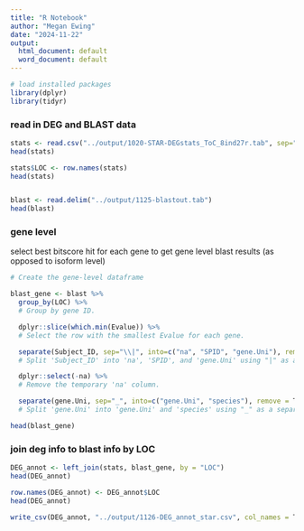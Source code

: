 ```yaml
---
title: "R Notebook"
author: "Megan Ewing"
date: "2024-11-22"
output:
  html_document: default
  word_document: default
---
```


```r

# load installed packages
library(dplyr)
library(tidyr)
```

### read in DEG and BLAST data

```r

stats <- read.csv("../output/1020-STAR-DEGstats_ToC_8ind27r.tab", sep="")
head(stats)

stats$LOC <- row.names(stats)
head(stats)


blast <- read.delim("../output/1125-blastout.tab")
head(blast)
```

### gene level

select best bitscore hit for each gene to get gene level blast results (as opposed to isoform level)

```r

# Create the gene-level dataframe

blast_gene <- blast %>% 
  group_by(LOC) %>% 
  # Group by gene ID.

  dplyr::slice(which.min(Evalue)) %>% 
  # Select the row with the smallest Evalue for each gene.

  separate(Subject_ID, sep="\\|", into=c("na", "SPID", "gene.Uni"), remove = F) %>% 
  # Split 'Subject_ID' into 'na', 'SPID', and 'gene.Uni' using "|" as a separator.

  dplyr::select(-na) %>% 
  # Remove the temporary 'na' column.

  separate(gene.Uni, sep="_", into=c("gene.Uni", "species"), remove = T)
  # Split 'gene.Uni' into 'gene.Uni' and 'species' using "_" as a separator.

head(blast_gene)
```

### join deg info to blast info by LOC

```r

DEG_annot <- left_join(stats, blast_gene, by = "LOC")
head(DEG_annot)

row.names(DEG_annot) <- DEG_annot$LOC
head(DEG_annot)

write_csv(DEG_annot, "../output/1126-DEG_annot_star.csv", col_names = T)
```
